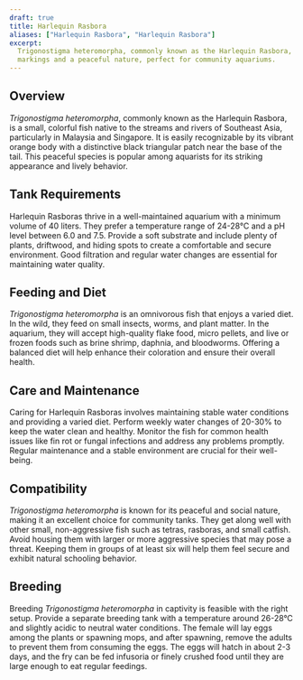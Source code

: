 ```yaml
---
draft: true
title: Harlequin Rasbora
aliases: ["Harlequin Rasbora", "Harlequin Rasbora"]
excerpt:
  Trigonostigma heteromorpha, commonly known as the Harlequin Rasbora, is a small, vibrant fish with distinctive
  markings and a peaceful nature, perfect for community aquariums.
---
```


## Overview

_Trigonostigma heteromorpha_, commonly known as the Harlequin Rasbora, is a small, colorful fish native to the streams
and rivers of Southeast Asia, particularly in Malaysia and Singapore. It is easily recognizable by its vibrant orange
body with a distinctive black triangular patch near the base of the tail. This peaceful species is popular among
aquarists for its striking appearance and lively behavior.

## Tank Requirements

Harlequin Rasboras thrive in a well-maintained aquarium with a minimum volume of 40 liters. They prefer a temperature
range of 24-28°C and a pH level between 6.0 and 7.5. Provide a soft substrate and include plenty of plants, driftwood,
and hiding spots to create a comfortable and secure environment. Good filtration and regular water changes are essential
for maintaining water quality.

## Feeding and Diet

_Trigonostigma heteromorpha_ is an omnivorous fish that enjoys a varied diet. In the wild, they feed on small insects,
worms, and plant matter. In the aquarium, they will accept high-quality flake food, micro pellets, and live or frozen
foods such as brine shrimp, daphnia, and bloodworms. Offering a balanced diet will help enhance their coloration and
ensure their overall health.

## Care and Maintenance

Caring for Harlequin Rasboras involves maintaining stable water conditions and providing a varied diet. Perform weekly
water changes of 20-30% to keep the water clean and healthy. Monitor the fish for common health issues like fin rot or
fungal infections and address any problems promptly. Regular maintenance and a stable environment are crucial for their
well-being.

## Compatibility

_Trigonostigma heteromorpha_ is known for its peaceful and social nature, making it an excellent choice for community
tanks. They get along well with other small, non-aggressive fish such as tetras, rasboras, and small catfish. Avoid
housing them with larger or more aggressive species that may pose a threat. Keeping them in groups of at least six will
help them feel secure and exhibit natural schooling behavior.

## Breeding

Breeding _Trigonostigma heteromorpha_ in captivity is feasible with the right setup. Provide a separate breeding tank
with a temperature around 26-28°C and slightly acidic to neutral water conditions. The female will lay eggs among the
plants or spawning mops, and after spawning, remove the adults to prevent them from consuming the eggs. The eggs will
hatch in about 2-3 days, and the fry can be fed infusoria or finely crushed food until they are large enough to eat
regular feedings.
